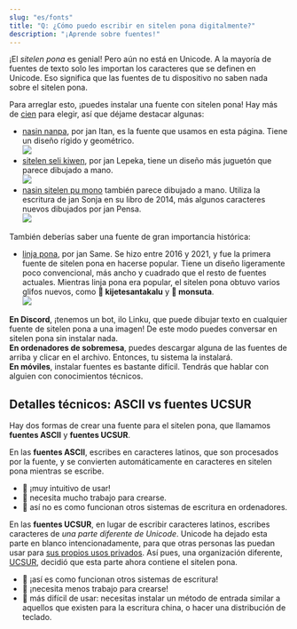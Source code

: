 ```yaml
---
slug: "es/fonts"
title: "Q: ¿Cómo puedo escribir en sitelen pona digitalmente?"
description: "¡Aprende sobre fuentes!"
---
```


¡El *sitelen pona* es genial! Pero aún no está en Unicode. A la mayoría de fuentes de texto solo les importan los caracteres que se definen en Unicode. Eso significa que las fuentes de tu dispositivo no saben nada sobre el sitelen pona.

Para arreglar esto, ¡puedes instalar una fuente con sitelen pona! Hay más de [cien](https://linku.la/fonts/) para elegir, así que déjame destacar algunas:

* [nasin nanpa](https://raw.githubusercontent.com/lipu-linku/ijo/main/nasinsitelen/nasin-nanpa.otf), por jan Itan, es la fuente que usamos en esta página. Tiene un diseño rígido y geométrico.<br /><img src="/example-nasin-nanpa.webp" />
* [sitelen seli kiwen](https://raw.githubusercontent.com/lipu-linku/ijo/main/nasinsitelen/sitelenselikiwenasuki.ttf), por jan Lepeka, tiene un diseño más juguetón que parece dibujado a mano.<br /><img src="/example-sitelen-seli-kiwen.webp" />
* [nasin sitelen pu mono](https://raw.githubusercontent.com/lipu-linku/ijo/main/nasinsitelen/nasin-sitelen-pu-mono.otf) también parece dibujado a mano. Utiliza la escritura de jan Sonja en su libro de 2014, más algunos caracteres nuevos dibujados por jan Pensa.<br /><img src="/example-pu-mono.webp" />

También deberías saber una fuente de gran importancia histórica:

* [linja pona](https://raw.githubusercontent.com/lipu-linku/ijo/main/nasinsitelen/linja-pona.otf), por jan Same. Se hizo entre 2016 y 2021, y fue la primera fuente de sitelen pona en hacerse popular. Tiene un diseño ligeramente poco convencional, más ancho y cuadrado que el resto de fuentes actuales. Mientras linja pona era popular, el sitelen pona obtuvo varios glifos nuevos, como **󱦀 kijetesantakalu** y **󱥽 monsuta**.<br /><img src="/example-linja-pona.webp" />

**En Discord**, ¡tenemos un bot, ilo Linku, que puede dibujar texto en cualquier fuente de sitelen pona a una imagen! De este modo puedes conversar en sitelen pona sin instalar nada.  
**En ordenadores de sobremesa**, puedes descargar alguna de las fuentes de arriba y clicar en el archivo. Entonces, tu sistema la instalará.  
**En móviles**, instalar fuentes es bastante difícil. Tendrás que hablar con alguien con conocimientos técnicos.  

## Detalles técnicos: ASCII vs fuentes UCSUR

Hay dos formas de crear una fuente para el sitelen pona, que llamamos **fuentes ASCII** y **fuentes UCSUR**.

En las **fuentes ASCII**, escribes en caracteres latinos, que son procesados por la fuente, y se convierten automáticamente en caracteres en sitelen pona mientras se escribe.

* 🎉 ¡muy intuitivo de usar!
* 🙁 necesita mucho trabajo para crearse.
* 🙁 así no es como funcionan otros sistemas de escritura en ordenadores.

En las **fuentes UCSUR**, en lugar de escribir caracteres latinos, escribes caracteres de *una parte diferente de Unicode*. Unicode ha dejado esta parte en blanco intencionadamente, para que otras personas las puedan usar para [sus propios usos privados](https://en.wikipedia.org/wiki/Private_Use_Areas). Así pues, una organización diferente, [UCSUR](https://www.kreativekorp.com/ucsur/), decidió que esta parte ahora contiene el sitelen pona.

* 🎉 ¡así es como funcionan otros sistemas de escritura!
* 🎉 ¡necesita menos trabajo para crearse!
* 🙁 más difícil de usar: necesitas instalar un método de entrada similar a aquellos que existen para la escritura china, o hacer una distribución de teclado.
